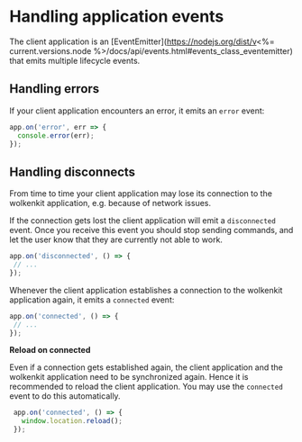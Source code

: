 
# Handling application events

The client application is an [EventEmitter](https://nodejs.org/dist/v<%= current.versions.node %>/docs/api/events.html#events_class_eventemitter) that emits multiple lifecycle events.

## Handling errors

If your client application encounters an error, it emits an `error` event:

```javascript
app.on('error', err => {
  console.error(err);
});
```

## Handling disconnects

From time to time your client application may lose its connection to the wolkenkit application, e.g. because of network issues.

If the connection gets lost the client application will emit a `disconnected` event. Once you receive this event you should stop sending commands, and let the user know that they are currently not able to work.

```javascript
app.on('disconnected', () => {
 // ...
});
```

Whenever the client application establishes a connection to the wolkenkit application again, it emits a `connected` event:

```javascript
app.on('connected', () => {
 // ...
});
```

<Hint type='tip'>

  **Reload on connected**

  Even if a connection gets established again, the client application and the wolkenkit application need to be synchronized again. Hence it is recommended to reload the client application. You may use the `connected` event to do this automatically.

  ```javascript
   app.on('connected', () => {
     window.location.reload();
   });
  ```

</Hint>
